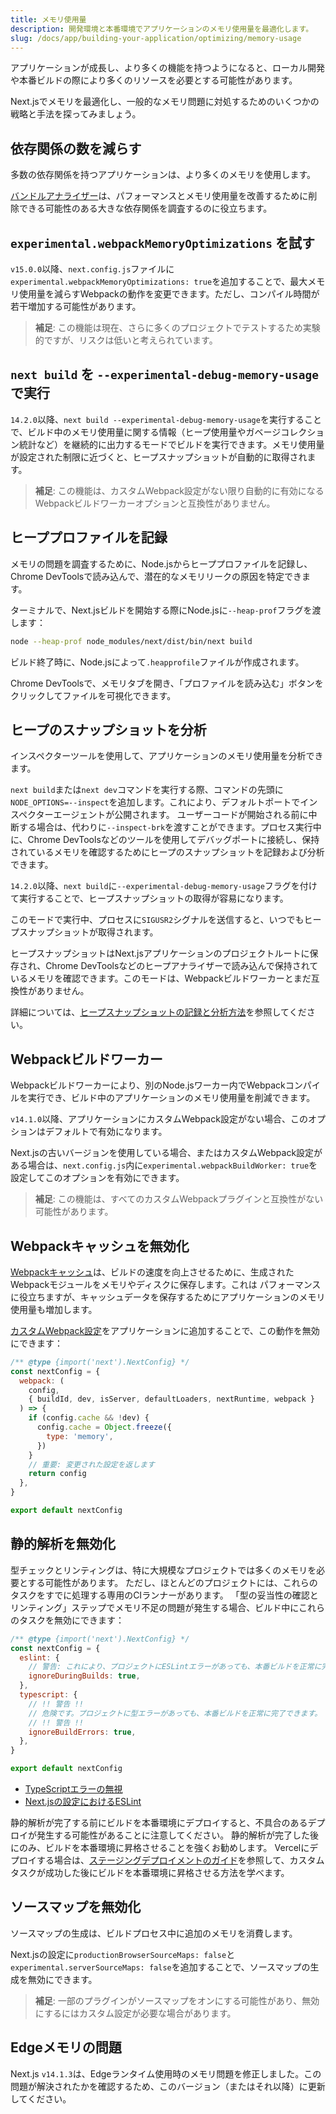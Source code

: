 ```yaml
---
title: メモリ使用量
description: 開発環境と本番環境でアプリケーションのメモリ使用量を最適化します。
slug: /docs/app/building-your-application/optimizing/memory-usage
---
```


アプリケーションが成長し、より多くの機能を持つようになると、ローカル開発や本番ビルドの際により多くのリソースを必要とする可能性があります。

Next.jsでメモリを最適化し、一般的なメモリ問題に対処するためのいくつかの戦略と手法を探ってみましょう。

## 依存関係の数を減らす

多数の依存関係を持つアプリケーションは、より多くのメモリを使用します。

[バンドルアナライザー](/docs/app/building-your-application/optimizing/package-bundling)は、パフォーマンスとメモリ使用量を改善するために削除できる可能性のある大きな依存関係を調査するのに役立ちます。

## `experimental.webpackMemoryOptimizations` を試す

`v15.0.0`以降、`next.config.js`ファイルに`experimental.webpackMemoryOptimizations: true`を追加することで、最大メモリ使用量を減らすWebpackの動作を変更できます。ただし、コンパイル時間が若干増加する可能性があります。

> **補足**: この機能は現在、さらに多くのプロジェクトでテストするため実験的ですが、リスクは低いと考えられています。

## `next build` を `--experimental-debug-memory-usage` で実行

`14.2.0`以降、`next build --experimental-debug-memory-usage`を実行することで、ビルド中のメモリ使用量に関する情報（ヒープ使用量やガベージコレクション統計など）を継続的に出力するモードでビルドを実行できます。メモリ使用量が設定された制限に近づくと、ヒープスナップショットが自動的に取得されます。

> **補足**: この機能は、カスタムWebpack設定がない限り自動的に有効になるWebpackビルドワーカーオプションと互換性がありません。

## ヒーププロファイルを記録

メモリの問題を調査するために、Node.jsからヒーププロファイルを記録し、Chrome DevToolsで読み込んで、潜在的なメモリリークの原因を特定できます。

ターミナルで、Next.jsビルドを開始する際にNode.jsに`--heap-prof`フラグを渡します：

```sh
node --heap-prof node_modules/next/dist/bin/next build
```

ビルド終了時に、Node.jsによって`.heapprofile`ファイルが作成されます。

Chrome DevToolsで、メモリタブを開き、「プロファイルを読み込む」ボタンをクリックしてファイルを可視化できます。

## ヒープのスナップショットを分析

インスペクターツールを使用して、アプリケーションのメモリ使用量を分析できます。

`next build`または`next dev`コマンドを実行する際、コマンドの先頭に`NODE_OPTIONS=--inspect`を追加します。これにより、デフォルトポートでインスペクターエージェントが公開されます。
ユーザーコードが開始される前に中断する場合は、代わりに`--inspect-brk`を渡すことができます。プロセス実行中に、Chrome DevToolsなどのツールを使用してデバッグポートに接続し、保持されているメモリを確認するためにヒープのスナップショットを記録および分析できます。

`14.2.0`以降、`next build`に`--experimental-debug-memory-usage`フラグを付けて実行することで、ヒープスナップショットの取得が容易になります。

このモードで実行中、プロセスに`SIGUSR2`シグナルを送信すると、いつでもヒープスナップショットが取得されます。

ヒープスナップショットはNext.jsアプリケーションのプロジェクトルートに保存され、Chrome DevToolsなどのヒープアナライザーで読み込んで保持されているメモリを確認できます。このモードは、Webpackビルドワーカーとまだ互換性がありません。

詳細については、[ヒープスナップショットの記録と分析方法](https://developer.chrome.com/docs/devtools/memory-problems/heap-snapshots)を参照してください。

## Webpackビルドワーカー

Webpackビルドワーカーにより、別のNode.jsワーカー内でWebpackコンパイルを実行でき、ビルド中のアプリケーションのメモリ使用量を削減できます。

`v14.1.0`以降、アプリケーションにカスタムWebpack設定がない場合、このオプションはデフォルトで有効になります。

Next.jsの古いバージョンを使用している場合、またはカスタムWebpack設定がある場合は、`next.config.js`内に`experimental.webpackBuildWorker: true`を設定してこのオプションを有効にできます。

> **補足**: この機能は、すべてのカスタムWebpackプラグインと互換性がない可能性があります。

## Webpackキャッシュを無効化

[Webpackキャッシュ](https://webpack.js.org/configuration/cache/)は、ビルドの速度を向上させるために、生成されたWebpackモジュールをメモリやディスクに保存します。これは
パフォーマンスに役立ちますが、キャッシュデータを保存するためにアプリケーションのメモリ使用量も増加します。

[カスタムWebpack設定](/docs/app/api-reference/config/next-config-js/webpack)をアプリケーションに追加することで、この動作を無効にできます：

```js filename="next.config.mjs"
/** @type {import('next').NextConfig} */
const nextConfig = {
  webpack: (
    config,
    { buildId, dev, isServer, defaultLoaders, nextRuntime, webpack }
  ) => {
    if (config.cache && !dev) {
      config.cache = Object.freeze({
        type: 'memory',
      })
    }
    // 重要: 変更された設定を返します
    return config
  },
}

export default nextConfig
```

## 静的解析を無効化

型チェックとリンティングは、特に大規模なプロジェクトでは多くのメモリを必要とする可能性があります。
ただし、ほとんどのプロジェクトには、これらのタスクをすでに処理する専用のCIランナーがあります。
「型の妥当性の確認とリンティング」ステップでメモリ不足の問題が発生する場合、ビルド中にこれらのタスクを無効にできます：

```js filename="next.config.mjs"
/** @type {import('next').NextConfig} */
const nextConfig = {
  eslint: {
    // 警告: これにより、プロジェクトにESLintエラーがあっても、本番ビルドを正常に完了できます。
    ignoreDuringBuilds: true,
  },
  typescript: {
    // !! 警告 !!
    // 危険です。プロジェクトに型エラーがあっても、本番ビルドを正常に完了できます。
    // !! 警告 !!
    ignoreBuildErrors: true,
  },
}

export default nextConfig
```

- [TypeScriptエラーの無視](/docs/app/api-reference/config/typescript#disabling-typescript-errors-in-production)
- [Next.jsの設定におけるESLint](/docs/pages/api-reference/config/next-config-js/eslint)

静的解析が完了する前にビルドを本番環境にデプロイすると、不具合のあるデプロイが発生する可能性があることに注意してください。
静的解析が完了した後にのみ、ビルドを本番環境に昇格させることを強くお勧めします。
Vercelにデプロイする場合は、[ステージングデプロイメントのガイド](https://vercel.com/docs/deployments/managing-deployments#staging-and-promoting-a-production-deployment)を参照して、カスタムタスクが成功した後にビルドを本番環境に昇格させる方法を学べます。

## ソースマップを無効化

ソースマップの生成は、ビルドプロセス中に追加のメモリを消費します。

Next.jsの設定に`productionBrowserSourceMaps: false`と`experimental.serverSourceMaps: false`を追加することで、ソースマップの生成を無効にできます。

> **補足**: 一部のプラグインがソースマップをオンにする可能性があり、無効にするにはカスタム設定が必要な場合があります。

## Edgeメモリの問題

Next.js `v14.1.3`は、Edgeランタイム使用時のメモリ問題を修正しました。この問題が解決されたかを確認するため、このバージョン（またはそれ以降）に更新してください。

